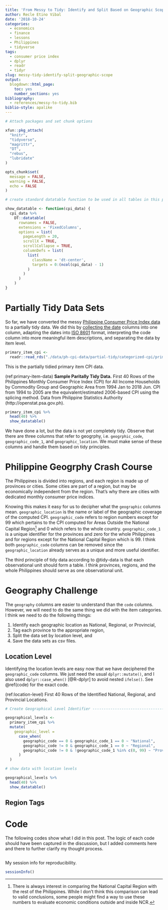 ```yaml
---
title: 'From Messy to Tidy: Identify and Split Based on Geographic Scope'
author: Recle Etino Vibal
date: '2018-10-24'
categories:
  - economics
  - finance
  - lessons
  - Philippines
  - tidyverse
tags:
  - consumer price index
  - dplyr
  - readr
  - tidyr
slug: messy-tidy-identify-split-geographic-scope
output:
  blogdown::html_page:
    toc: yes
    number_sections: yes
bibliography:
  - references/messy-to-tidy.bib
biblio-style: apalike
---
```


```r

# Attach packages and set chunk options

xfun::pkg_attach(
  "knitr",
  "tidyverse",
  "magrittr",
  "DT",
  "rebus",
  "lubridate"
)

opts_chunk$set(
  message = FALSE,
  warning = FALSE,
  echo = FALSE
)

# create standard datatable function to be used in all tables in this post

show_datatable <- function(cpi_data) {
  cpi_data %>% 
    DT::datatable(
      rownames = FALSE,
      extensions = 'FixedColumns',
      options = list(
        pageLength = 20,
        scrollX = TRUE,
        scrollCollapse = TRUE,
        columnDefs = list(
          list(
            className = 'dt-center',
            targets = 0:(ncol(cpi_data) - 1)
          )
        )
      )
    )
}

```

# Partially Tidy Data Sets

So far, we have converted the messy [Philippine Consumer Price Index data](http://openstat.psa.gov.ph/dataset/prices-and-related-indices) to a partially tidy data. We did this by [collecting the date](https://amateurdatasci.rbind.io/post/messy-tidy-tidyr-gather/) columns into one column, adapting the dates into [ISO 8601](https://en.wikipedia.org/wiki/ISO_8601) format, interpreting the code column into more meaningful item descriptions, and separating the data by item level.

```r

primary_item_cpi <- 
  readr::read_rds("./data/ph-cpi-data/partial-tidy/categorized-cpi/primary-item-cpi")

```

This is the partially tidied primary item CPI data.

(ref:primary-item-data) **Sample Paritally Tidy Data.** First 40 Rows of the Philippines Monthly Consumer Price Index (CPI) for All Income Households by Commodity Group and Geographic Area from 1994 Jan to 2018 Jun. CPI from 1994 to 2005 are the equivalent/estimated 2006-based CPI using the splicing method. Data from Philippine Statistics Authority (http://openstat.psa.gov.ph).

```r

primary_item_cpi %>% 
  head(40) %>% 
  show_datatable()

```

We have done a lot, but the data is not yet completely tidy. Observe that there are three columns that refer to geogrphy, i.e. `geogrphic_code`, `geographic_code_1`, and `geographic_location`. We must make sense of these columns and handle them based on tidy principles.

# Philippine Geogrphy Crash Course

The Philippines is divided into regions, and each region is made up of provinces or cities. Some cities are part of a region, but may be economically independent from the region. That's why there are cities with dedicated monthly consumer price indices.

Knowing this makes it easy for us to decipher what the `geographic` columns mean. `geographic_location` is the name or label of the geographic coverage of the computed CPI. `geographic_code` refers to region numbers except for 99 which pertains to the CPI computed for Areas Outside the National Capital Region^[There is always interest in comparing the National Capital Region with the rest of the Philippines. While I don't think this comparison can lead to valid conclusions, some people might find a way to use these numbers to evaluate economic conditions outside and inside NCR.] and 0 which refers to the whole country. `geographic_code_1` is a unique identifier for the provinces and zero for the whole Philippines and for regions except for the National Capital Region which is 99. I think both `geographic_code` columns can be removed since the `geographic_location` already serves as a unique and more useful identifier. 

The third principle of tidy data according to @tidy-data is that each observational unit should form a table. I think provinces, regions, and the whole Philippines should serve as one observational unit.

# Geography Challenge

The `geography` columns are easier to understand than the `code` columns. However, we will need to do the same thing we did with the item categories. I think we need to do the following things:

  1. Identify each geographic location as National, Regional, or Provincial,
  2. Tag each province to the appropriate region,
  3. Split the data set by location level, and
  4. Save the data sets as csv files.

## Location Level

Identifying the location levels are easy now that we have deciphered the `geographic_code` columns. We just need the usual `dplyr::mutate()`, and I also used `dplyr::case_when()` [@R-dplyr] to avoid nested `ifelse()`. See \@ref(code) for the exact code.

(ref:location-level) First 40 Rows of the Identified National, Regional, and Provincial Locations.

```r

# Create Geographical Level Identifier ------------------------------------

geographical_levels <- 
  primary_item_cpi %>% 
  mutate(
    geographic_level =
      case_when(
        geographic_code == 0 & geographic_code_1 == 0 ~ "National",
        geographic_code != 0 & geographic_code_1 == 0 ~ "Regional",
        geographic_code != 0 & !geographic_code_1 %in% c(0, 99) ~ "Provincial"
      )
  )

# show data with location levels

geographical_levels %>% 
  head(40) %>% 
  show_datatable()


```

## Region Tags



# Code {#code}

The following codes show what I did in this post. The logic of each code should have been captured in the discussion, but I added comments here and there to further clarify my thought process.

```r

```

My session info for reproducibility.

```r

sessionInfo()

```








